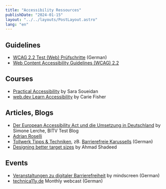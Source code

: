 ```yaml
---
title: "Accessibility Ressources"
publishDate: "2024-01-15"
layout: "../../layouts/PostLayout.astro"
lang: "en"
---
```


## Guidelines

- [WCAG 2.2 Test (Web)
  Prüfschritte](https://ergebnis.bitvtest.de/pruefverfahren/wcag-22-web) (German)
- [Web Content Accessibility Guidelines (WCAG) 2.2](https://www.w3.org/TR/WCAG22/)

## Courses

- [Practical Accessibility](https://practical-accessibility.today/) by Sara Soueidan
- [web.dev Learn Accessibility](https://web.dev/learn/accessibility) by Carie Fisher

## Articles, Blogs

- [Der European Accessibility Act und die Umsetzung in Deutschland](https://bitvtest.de/blog/detail/der-european-accessibility-act-und-die-umsetzung-in-deutschland) by Simone Lerche, BITV Test Blog
- [Adrian Roselli](https://adrianroselli.com)
- [Tollwerk Tipps & Techniken](https://tollwerk.de/projekte/tipps-techniken-inklusiv-barrierefrei), zB. [Barrierefreie Karussells](https://tollwerk.de/projekte/tipps-techniken-inklusiv-barrierefrei/barrierefreie-karussells) (German)
- [Designing better target sizes](https://ishadeed.com/article/target-size) by Ahmad Shadeed

## Events

- [Veranstaltungen zu digitaler Barrierefreiheit](https://www.mindscreen.de/web-accessibility-events) by mindscreen (German)
- [technica11y.de](https://technica11y.de/) Monthly webcast (German)

